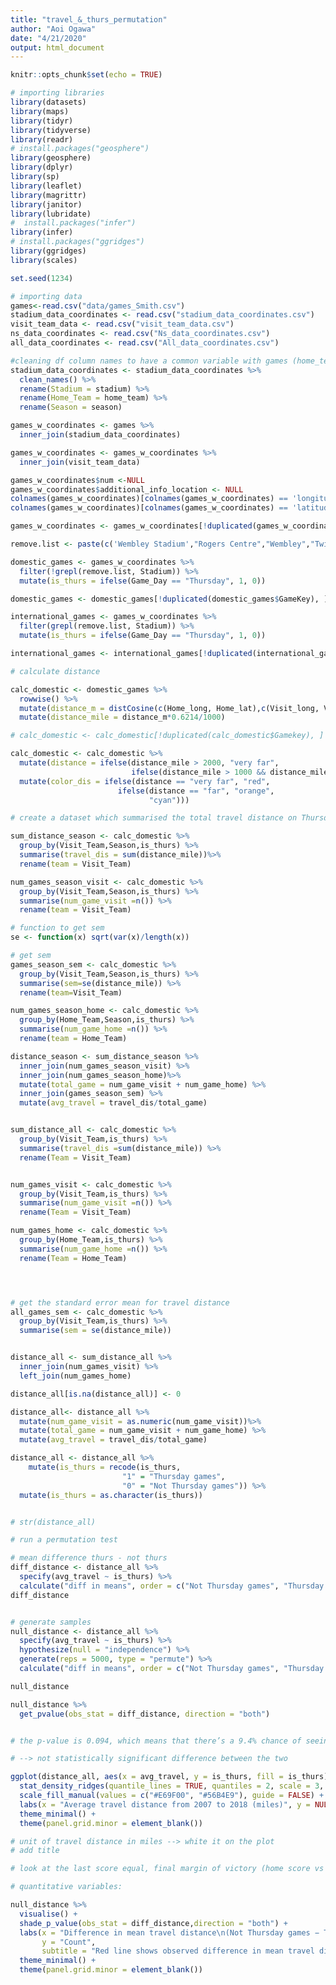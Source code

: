 ```yaml
---
title: "travel_&_thurs_permutation"
author: "Aoi Ogawa"
date: "4/21/2020"
output: html_document
---
```


```r
knitr::opts_chunk$set(echo = TRUE)
```

```r
# importing libraries
library(datasets)
library(maps)
library(tidyr)
library(tidyverse)
library(readr)
# install.packages("geosphere")
library(geosphere)
library(dplyr)
library(sp)
library(leaflet)
library(magrittr)
library(janitor)
library(lubridate)
#  install.packages("infer")
library(infer)
# install.packages("ggridges")
library(ggridges)
library(scales)

set.seed(1234)
```


```r
# importing data
games<-read.csv("data/games_Smith.csv")
stadium_data_coordinates <- read.csv("stadium_data_coordinates.csv")
visit_team_data <- read.csv("visit_team_data.csv")
ns_data_coordinates <- read.csv("Ns_data_coordinates.csv")
all_data_coordinates <- read.csv("All_data_coordinates.csv")
```

```r
#cleaning df column names to have a common variable with games (home_team)
stadium_data_coordinates <- stadium_data_coordinates %>% 
  clean_names() %>%
  rename(Stadium = stadium) %>%
  rename(Home_Team = home_team) %>%
  rename(Season = season)

games_w_coordinates <- games %>%
  inner_join(stadium_data_coordinates)

games_w_coordinates <- games_w_coordinates %>%
  inner_join(visit_team_data)

games_w_coordinates$num <-NULL
games_w_coordinates$additional_info_location <- NULL
colnames(games_w_coordinates)[colnames(games_w_coordinates) == 'longitude'] <- 'Home_lat'
colnames(games_w_coordinates)[colnames(games_w_coordinates) == 'latitude'] <- 'Home_long'

games_w_coordinates <- games_w_coordinates[!duplicated(games_w_coordinates$GameKey), ]

remove.list <- paste(c('Wembley Stadium',"Rogers Centre","Wembley","Twickenham","Estadio Azteca","Twickenham Stadium","Azteca Stadium","Tottenham Hotspur Stadium","Tottenham Hotspur"), collapse = '|')

domestic_games <- games_w_coordinates %>%
  filter(!grepl(remove.list, Stadium)) %>%
  mutate(is_thurs = ifelse(Game_Day == "Thursday", 1, 0)) 

domestic_games <- domestic_games[!duplicated(domestic_games$GameKey), ]

international_games <- games_w_coordinates %>%
  filter(grepl(remove.list, Stadium)) %>%
  mutate(is_thurs = ifelse(Game_Day == "Thursday", 1, 0)) 

international_games <- international_games[!duplicated(international_games$GameKey), ]


```


```r

# calculate distance

calc_domestic <- domestic_games %>% 
  rowwise() %>%
  mutate(distance_m = distCosine(c(Home_long, Home_lat),c(Visit_long, Visit_lat))) %>%
  mutate(distance_mile = distance_m*0.6214/1000)

# calc_domestic <- calc_domestic[!duplicated(calc_domestic$Gamekey), ]

calc_domestic <- calc_domestic %>%
  mutate(distance = ifelse(distance_mile > 2000, "very far",
                           ifelse(distance_mile > 1000 && distance_mile <= 2000, "far", "close"))) %>%
  mutate(color_dis = ifelse(distance == "very far", "red",
                        ifelse(distance == "far", "orange",
                               "cyan")))

```


```r
# create a dataset which summarised the total travel distance on Thursday or not Thursday 

sum_distance_season <- calc_domestic %>%
  group_by(Visit_Team,Season,is_thurs) %>%
  summarise(travel_dis = sum(distance_mile))%>%
  rename(team = Visit_Team)

num_games_season_visit <- calc_domestic %>%
  group_by(Visit_Team,Season,is_thurs) %>%
  summarise(num_game_visit =n()) %>%
  rename(team = Visit_Team)

# function to get sem
se <- function(x) sqrt(var(x)/length(x))

# get sem
games_season_sem <- calc_domestic %>%
  group_by(Visit_Team,Season,is_thurs) %>%
  summarise(sem=se(distance_mile)) %>%
  rename(team=Visit_Team)

num_games_season_home <- calc_domestic %>%
  group_by(Home_Team,Season,is_thurs) %>%
  summarise(num_game_home =n()) %>%
  rename(team = Home_Team)

distance_season <- sum_distance_season %>%
  inner_join(num_games_season_visit) %>%
  inner_join(num_games_season_home)%>%
  mutate(total_game = num_game_visit + num_game_home) %>%
  inner_join(games_season_sem) %>%
  mutate(avg_travel = travel_dis/total_game)


sum_distance_all <- calc_domestic %>%
  group_by(Visit_Team,is_thurs) %>%
  summarise(travel_dis =sum(distance_mile)) %>%
  rename(Team = Visit_Team)


num_games_visit <- calc_domestic %>%
  group_by(Visit_Team,is_thurs) %>%
  summarise(num_game_visit =n()) %>%
  rename(Team = Visit_Team)

num_games_home <- calc_domestic %>%
  group_by(Home_Team,is_thurs) %>%
  summarise(num_game_home =n()) %>%
  rename(Team = Home_Team) 




# get the standard error mean for travel distance
all_games_sem <- calc_domestic %>%
  group_by(Visit_Team,is_thurs) %>%
  summarise(sem = se(distance_mile)) 


distance_all <- sum_distance_all %>%
  inner_join(num_games_visit) %>%
  left_join(num_games_home)

distance_all[is.na(distance_all)] <- 0

distance_all<- distance_all %>%
  mutate(num_game_visit = as.numeric(num_game_visit))%>%
  mutate(total_game = num_game_visit + num_game_home) %>%
  mutate(avg_travel = travel_dis/total_game) 

distance_all <- distance_all %>%
    mutate(is_thurs = recode(is_thurs,
                         "1" = "Thursday games",
                         "0" = "Not Thursday games")) %>%
  mutate(is_thurs = as.character(is_thurs))


# str(distance_all)
```

```r
# run a permutation test 

# mean difference thurs - not thurs
diff_distance <- distance_all %>% 
  specify(avg_travel ~ is_thurs) %>% 
  calculate("diff in means", order = c("Not Thursday games", "Thursday games"))
diff_distance


# generate samples 
null_distance <- distance_all %>%
  specify(avg_travel ~ is_thurs) %>%
  hypothesize(null = "independence") %>%
  generate(reps = 5000, type = "permute") %>%
  calculate("diff in means", order = c("Not Thursday games", "Thursday games"))

null_distance

null_distance %>% 
  get_pvalue(obs_stat = diff_distance, direction = "both")


# the p-value is 0.094, which means that there’s a 9.4% chance of seeing a difference at least as large as 78.2 in a world where there’s no difference

# --> not statistically significant difference between the two 


```

```r
ggplot(distance_all, aes(x = avg_travel, y = is_thurs, fill = is_thurs)) +
  stat_density_ridges(quantile_lines = TRUE, quantiles = 2, scale = 3, color = "white") + 
  scale_fill_manual(values = c("#E69F00", "#56B4E9"), guide = FALSE) +
  labs(x = "Average travel distance from 2007 to 2018 (miles)", y = NULL,title="Comparison of Average Travel Distance") +
  theme_minimal() +
  theme(panel.grid.minor = element_blank())

# unit of travel distance in miles --> white it on the plot 
# add title 

# look at the last score equal, final margin of victory (home score vs visitor score (true or false for win) and margin will be the difference) 

# quantitative variables: 
```

```r
null_distance %>% 
  visualise() +
  shade_p_value(obs_stat = diff_distance,direction = "both") + 
  labs(x = "Difference in mean travel distance\n(Not Thursday games − Thursday games)",
       y = "Count",
       subtitle = "Red line shows observed difference in mean travel distances") +
  theme_minimal() +
  theme(panel.grid.minor = element_blank()) 
```

